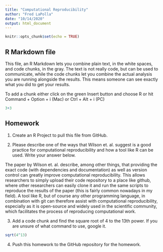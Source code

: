 ```yaml
---
title: "Computational Reproducibility"
author: "Fred LaPolla"
date: "10/14/2020"
output: html_document
---
```


```r
knitr::opts_chunk$set(echo = TRUE)
```

## R Markdown file

This file, an R Markdown lets you combine plain text, in the white spaces, and code chunks, in the gray. The text is not really code, but can be used to communicate, while the code chunks let you combine the actual analysis you are running alongside the results. This means someone can see exactly what you did to get your results.

To add a chunk either click on the green Insert button and choose R or hit Command + Option + i (Mac) or Ctrl + Alt + i (PC)

```r
3+3
```

## Homework

1) Create an R Project to pull this file from GitHub. 

2) Please describe one of the ways that Wilson et. al. suggest is a good practice for computational reproducibility and how a tool like R can be used. Write your answer below.

The paper by Wilson et. al. describe, among other things, that providing the exact code (with dependencies and documentation) as well as version control can greatly improve computational reproducibility. This allows researchers to simply upload their code repository to a place like github, where other researchers can easily clone it and run the same scripts to reproduce the results of the paper (this is fairly common nowadays in my field). A tool like R, but of course any other programming language, in combination with git can therefore assist with computational reproducibility, especially as it is open-source and widely used in the scientific community, which facilitates the process of reproducing computational work.


3) Add a code chunk and find the square root of 4 to the 13th power. If you are unsure of what command to use, google it. 

```r
sqrt(4^13)
```


4) Push this homework to the GitHub repository for the homework. 





